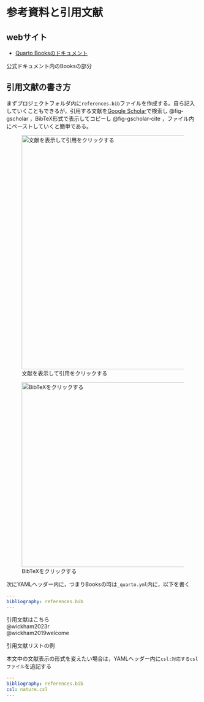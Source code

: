# 参考資料と引用文献 {#sec-sanko}

## webサイト

-   [Quarto Booksのドキュメント](https://quarto.org/docs/books/)

公式ドキュメント内のBooksの部分

## 引用文献の書き方

まずプロジェクトフォルダ内に`references.bib`ファイルを作成する。自ら記入していくこともできるが，引用する文献を[Google Scholar](https://scholar.google.com/)で検索し @fig-gscholar ，BibTeX形式で表示してコピーし @fig-gscholar-cite ，ファイル内にペーストしていくと簡単である。

![文献を表示して引用をクリックする](images/google-scholar.png){#fig-gscholar width="610"}

![BibTeXをクリックする](images/google-scholar-cite.png){#fig-gscholar-cite width="482"}

次にYAMLヘッダー内に，つまりBooksの時は`_quarto.yml`内に，以下を書く

``` yaml
---
bibliography: references.bib
---
```

引用文献はこちら\
@wickham2023r\
@wickham2019welcome

引用文献リストの例

::: {#refs}
:::

本文中の文献表示の形式を変えたい場合は，YAMLヘッダー内に`csl:対応するcslファイル`を追記する

``` yaml
---
bibliography: references.bib
csl: nature.csl
---
```

